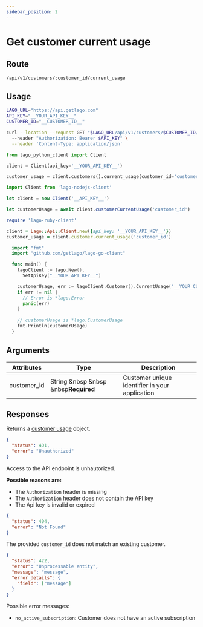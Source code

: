 ```yaml
---
sidebar_position: 2
---
```



# Get customer current usage

## Route

```curl title="GET"
/api/v1/customers/:customer_id/current_usage
```

## Usage

<Tabs groupId="prog-language">
  <TabItem value="curl" label="Curl" default>

  ```bash
  LAGO_URL="https://api.getlago.com"
  API_KEY="__YOUR_API_KEY__"
  CUSTOMER_ID="__CUSTOMER_ID__"

  curl --location --request GET "$LAGO_URL/api/v1/customers/$CUSTOMER_ID/current_usage"
    --header "Authorization: Bearer $API_KEY" \
    --header 'Content-Type: application/json'
  ```

  </TabItem>

  <TabItem value="python" label="Python">

  ```python
  from lago_python_client import Client

  client = Client(api_key='__YOUR_API_KEY__')

  customer_usage = client.customers().current_usage(customer_id='customer_id')
  ```

  </TabItem>

  <TabItem value="javascript" label="Node.js">

  ```javascript
  import Client from 'lago-nodejs-client'

  let client = new Client('__API_KEY__')

  let customerUsage = await client.customerCurrentUsage('customer_id')
  ```

  </TabItem>

  <TabItem value="ruby" label="Ruby">

  ```ruby
  require 'lago-ruby-client'

  client = Lago::Api::Client.new({api_key: '__YOUR_API_KEY__'})
  customer_usage = client.customer.current_usage('customer_id')
  ```

  </TabItem>

  <TabItem value="go" label="Go">

  ```go
    import "fmt"
    import "github.com/getlago/lago-go-client"

    func main() {
      lagoClient := lago.New().
        SetApiKey("__YOUR_API_KEY__")

      customerUsage, err := lagoClient.Customer().CurrentUsage("__YOUR_CUSTOMER_ID__")
      if err != nil {
        // Error is *lago.Error
        panic(err)
      }
        
      // customerUsage is *lago.CustomerUsage
      fmt.Println(customerUsage)
    }
  ```

  </TabItem>
</Tabs>

## Arguments

| Attributes | Type | Description |
| ---------- | ---- | ----------- |
| customer_id | String &nbsp &nbsp &nbsp<Required>**Required**</Required> | Customer unique identifier in your application |

## Responses

<Tabs>
  <TabItem value="200" label="HTTP 200" default>

  Returns a [customer usage](./customer-usage-object) object.

  </TabItem>
    <TabItem value="401" label="HTTP 401">

  ```json
  {
    "status": 401,
    "error": "Unauthorized"
  }
  ```

  Access to the API endpoint is unhautorized.

  **Possible reasons are:**
  * The `Authorization` header is missing
  * The `Authorization` header does not contain the API key
  * The Api key is invalid or expired


  </TabItem>
  <TabItem value="404" label="HTTP 404" default>

  ```json
  {
    "status": 404,
    "error": "Not Found"
  }
  ```

  The provided `customer_id` does not match an existing customer.

  </TabItem>
  <TabItem value="422" label="HTTP 422">


  ```json
  {
    "status": 422,
    "error": "Unprocessable entity",
    "message": "message",
    "error_details": {
      "field": ["message"]
    }
  }
  ```

  Possible error messages:
  - `no_active_subscription`: Customer does not have an active subscription


  </TabItem>
</Tabs>
